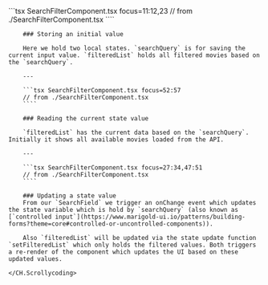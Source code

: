 
<Block>
    <CH.Scrollycoding>
        ```tsx SearchFilterComponent.tsx focus=11:12,23
        // from ./SearchFilterComponent.tsx
        ````

        ### Storing an initial value

        Here we hold two local states. `searchQuery` is for saving the current input value. `filteredList` holds all filtered movies based on the `searchQuery`.

        ---

        ```tsx SearchFilterComponent.tsx focus=52:57
        // from ./SearchFilterComponent.tsx
        ````

        ### Reading the current state value

        `filteredList` has the current data based on the `searchQuery`. Initially it shows all available movies loaded from the API.

        ---

        ```tsx SearchFilterComponent.tsx focus=27:34,47:51
        // from ./SearchFilterComponent.tsx
        ````

        ### Updating a state value
        From our `SearchField` we trigger an onChange event which updates the state variable which is hold by `searchQuery` (also known as [`controlled input`](https://www.marigold-ui.io/patterns/building-forms?theme=core#controlled-or-uncontrolled-components)).

        Also `filteredList` will be updated via the state update function `setFilteredList` which only holds the filtered values. Both triggers a re-render of the component which updates the UI based on these updated values.

    </CH.Scrollycoding>
</Block>
